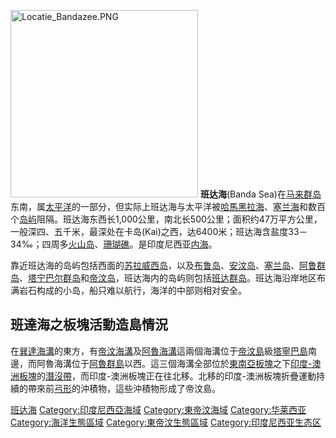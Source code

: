 {{unreferenced|time=2012-12-30T06:57:07+00:00}}
[[File:Locatie_Bandazee.PNG|300px]]
'''班达海'''(Banda Sea)在[[马来群岛|马来群岛]]东南，属[[太平洋|太平洋]]的一部分，但实际上班达海与太平洋被[[哈馬黑拉海|哈馬黑拉海]]、[[塞兰海|塞兰海]]和数百个[[岛屿|岛屿]]阻隔。班达海东西长1,000公里，南北长500公里；面积约47万平方公里，一般深四、五千米，最深处在卡岛(Kai)之西，达6400米；班达海含盐度33－34‰；四周多[[火山岛|火山岛]]、[[珊瑚礁|珊瑚礁]]。是印度尼西亚[[内海|内海]]。

靠近班达海的岛屿包括西面的[[苏拉威西岛|苏拉威西岛]]，以及[[布鲁岛|布鲁岛]]、[[安汶岛|安汶岛]]、[[塞兰岛|塞兰岛]]、[[阿鲁群岛|阿鲁群岛]]、[[塔宁巴尔群岛|塔宁巴尔群岛]]和[[帝汶岛|帝汶岛]]，班达海内的岛屿则包括[[班达群岛|班达群岛]]。班达海沿岸地区布满岩石构成的小岛，船只难以航行，海洋的中部则相对安全。

== 班達海之板塊活動造島情況 ==
在[[巽達海溝|巽達海溝]]的東方，有[[帝汶海溝|帝汶海溝]]及[[阿魯海溝|阿魯海溝]]這兩個海溝位于[[帝汶島|帝汶島]]級[[塔寧巴島|塔寧巴島]]南邊，而阿魯海溝位于[[阿魯群島|阿魯群島]]以西。這三個海溝全部位於[[東南亞板塊|東南亞板塊]]之下[[印度-澳洲板塊|印度-澳洲板塊]]的[[潛沒帶|潛沒帶]]，而印度-澳洲板塊正在往北移。北移的印度-澳洲板塊折疊運動持續的帶來前[[弓形|弓形]]的沖積物，這些沖積物形成了帝汶島。

{{coord|5|27|26|S|127|23|12|E|type:waterbody|display=title}}

{{List of seas}}
{{ocean-stub}}
{{Indonesia-stub}}
{{DEFAULTSORT:Banda}}
[[Category:班达海|]]
[[Category:印度尼西亞海域|Category:印度尼西亞海域]]
[[Category:東帝汶海域|Category:東帝汶海域]]
[[Category:华莱西亚|Category:华莱西亚]]
[[Category:海洋生態區域|Category:海洋生態區域]]
[[Category:東帝汶生態區域|Category:東帝汶生態區域]]
[[Category:印度尼西亚生态区|Category:印度尼西亚生态区]]